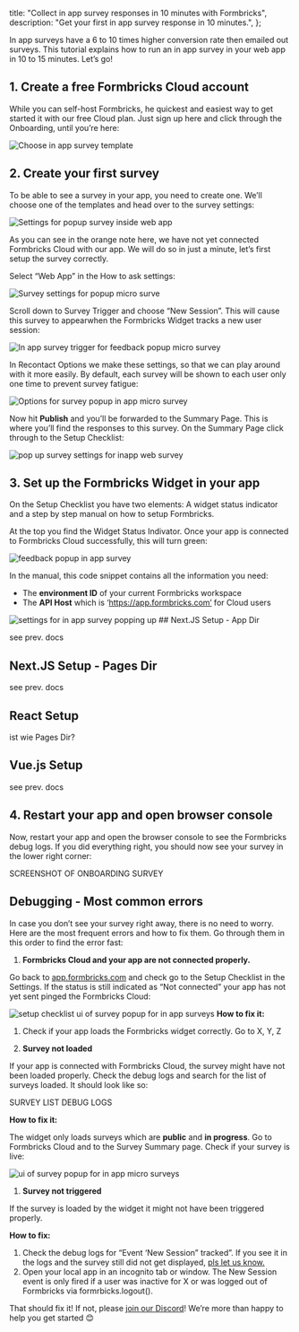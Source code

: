 

  title: "Collect in app survey responses in 10 minutes with Formbricks",
  description: "Get your first in app survey response in 10 minutes.",
};

In app surveys have a 6 to 10 times higher conversion rate then emailed out surveys. This tutorial explains how to run an in app survey in your web app in 10 to 15 minutes. Let’s go!

## 1. Create a free Formbricks Cloud account

While you can self-host Formbricks, he quickest and easiest way to get started it with our free Cloud plan. Just sign up here and click through the Onboarding, until you’re here:

<Image src={I1} alt="Choose in app survey template" quality="100" className="rounded-lg" />

## 2. Create your first survey

To be able to see a survey in your app, you need to create one. We’ll choose one of the templates and head over to the survey settings:

<Image src={I2} alt="Settings for popup survey inside web app" quality="100" className="rounded-lg" />

As you can see in the orange note here, we have not yet connected Formbricks Cloud with our app. We will do so in just a minute, let’s first setup the survey correctly.

Select “Web App” in the How to ask settings:

<Image src={I3} alt="Survey settings for popup micro surve" quality="100" className="rounded-lg" />

Scroll down to Survey Trigger and choose “New Session”. This will cause this survey to appearwhen the Formbricks Widget tracks a new user session:

<Image
  src={I4}
  alt="In app survey trigger for feedback popup micro survey"
  quality="100"
  className="rounded-lg"
/>

In Recontact Options we make these settings, so that we can play around with it more easily. By default, each survey will be shown to each user only one time to prevent survey fatigue:

<Image src={I5} alt="Options for survey popup in app micro survey" quality="100" className="rounded-lg" />

Now hit **Publish** and you’ll be forwarded to the Summary Page. This is where you’ll find the responses to this survey. On the Summary Page click through to the Setup Checklist:

<Image src={I6} alt="pop up survey settings for inapp web survey" quality="100" className="rounded-lg" />

## 3. Set up the Formbricks Widget in your app

On the Setup Checklist you have two elements: A widget status indicator and a step by step manual on how to setup Formbricks.

At the top you find the Widget Status Indivator. Once your app is connected to Formbricks Cloud successfully, this will turn green:

<Image src={I7} alt="feedback popup in app survey" quality="100" className="rounded-lg" />

In the manual, this code snippet contains all the information you need:

- The **environment ID** of your current Formbricks workspace
- The **API Host** which is ‘https://app.formbricks.com’ for Cloud users

<Image src={I8} alt="settings for in app survey popping up" quality="100" className="rounded-lg" />
## Next.JS Setup - App Dir

see prev. docs

## Next.JS Setup - Pages Dir

see prev. docs

## React Setup

ist wie Pages Dir?

## Vue.js Setup

see prev. docs

## 4. Restart your app and open browser console

Now, restart your app and open the browser console to see the Formbricks debug logs. If you did everything right, you should now see your survey in the lower right corner:

SCREENSHOT OF ONBOARDING SURVEY

## Debugging - Most common errors

In case you don’t see your survey right away, there is no need to worry. Here are the most frequent errors and how to fix them. Go through them in this order to find the error fast:

1. **Formbricks Cloud and your app are not connected properly.**

Go back to [app.formbricks.com](http://app.formbricks.com) and check go to the Setup Checklist in the Settings. If the status is still indicated as “Not connected” your app has not yet sent pinged the Formbricks Cloud:

<Image
  src={I9}
  alt="setup checklist ui of survey popup for in app surveys"
  quality="100"
  className="rounded-lg"
/>
**How to fix it:**

1. Check if your app loads the Formbricks widget correctly. Go to X, Y, Z

1. **Survey not loaded**

If your app is connected with Formbricks Cloud, the survey might have not been loaded properly. Check the debug logs and search for the list of surveys loaded. It should look like so:

SURVEY LIST DEBUG LOGS

**How to fix it:**

The widget only loads surveys which are **public** and **in progress**. Go to Formbricks Cloud and to the Survey Summary page. Check if your survey is live:

<Image src={I10} alt="ui of survey popup for in app micro surveys" quality="100" className="rounded-lg" />

1. **Survey not triggered**

If the survey is loaded by the widget it might not have been triggered properly.

**How to fix:**

1. Check the debug logs for “Event ‘New Session” tracked”. If you see it in the logs and the survey still did not get displayed, [pls let us know.](mailto:support@formbricks.com)
2. Open your local app in an incognito tab or window. The New Session event is only fired if a user was inactive for X or was logged out of Formbricks via formrbicks.logout().

That should fix it! If not, please [join our Discord](https://formbricks.com/discord)! We’re more than happy to help you get started 😊

